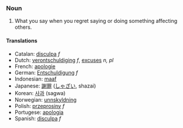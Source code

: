 ===Noun===
#What you say when you regret saying or doing something affecting others.
 
====Translations====

*Catalan: [[disculpa]] ''f''
*Dutch: [[verontschuldiging]] ''f'', [[excuses]] ''n, pl''
*French: [[apologie]]
*German: [[Entschuldigung]] ''f''
*Indonesian: [[maaf]]
*Japanese: [[謝罪]] ([[しゃざい]], shazai)
*Korean: [[사과]] (sagwa)
*Norwegian: [[unnskyldning]]
*Polish: [[przeprosiny]] ''f''
*Portugese: [[apologia]]
*Spanish: [[disculpa]] ''f''